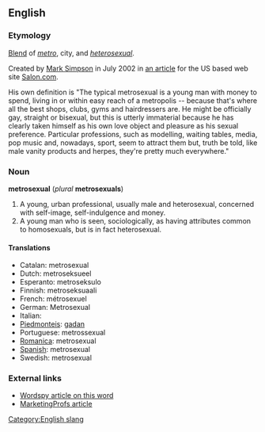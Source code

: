 ==English==
===Etymology===
[[Blend]] of ''[[metro]]'', city, and ''[[heterosexual]]''.

Created by [http://www.marksimpson.com/pages/journalism/metrodaddyspeaks.html Mark Simpson] in July 2002 in [http://www.salon.com/ent/feature/2002/07/22/metrosexual/ an article] for the US based web site [http://www.salon.com/ Salon.com].

His own definition is "The typical metrosexual is a young man with money to spend, living in or within easy reach of a metropolis -- because that's where all the best shops, clubs, gyms and hairdressers are. He might be officially gay, straight or bisexual, but this is utterly immaterial because he has clearly taken himself as his own love object and pleasure as his sexual preference. Particular professions, such as modelling, waiting tables, media, pop music and, nowadays, sport, seem to attract them but, truth be told, like male vanity products and herpes, they're pretty much everywhere."

===Noun===
'''metrosexual''' (''plural'' '''metrosexuals''')
<!-- what is this? [[de:Metrosexualität]] -->

# A young, urban professional, usually male and heterosexual, concerned with self-image, self-indulgence and money.<!--  Might be considered gay for these attributes but generally is not.-->
# A young man who is seen, sociologically, as having attributes common to homosexuals, but is in fact heterosexual.

====Translations====
*Catalan: metrosexual
*Dutch: metroseksueel
*Esperanto: metroseksulo
*Finnish: metroseksuaali
*French: m&eacute;trosexuel
*German: Metrosexual
*Italian: <!-- [[vitellone]] ''m'' This doesn't seem to be correct: see my comment on the discussion page - Paul G -->
*[[Piedmonteis]]: [[gadan]]
*Portuguese: metrossexual
*[[Romanica]]: metrosexual
*[[Spanish]]: metrosexual
*Swedish: metrosexual

===External links===
*[http://www.wordspy.com/words/metrosexual.asp Wordspy article on this word]
*[http://www.marketingprofs.com/3/mccasland9.asp MarketingProfs article]

[[Category:English slang]]